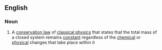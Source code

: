 ==English==

===Noun===
{{wikipedia}}
{{en-noun|sg=[[conservation]] of [[mass]]|-}}

#{{context|physics|chemistry}} A [[conservation law]] of [[classical physics]] that states that the total mass of a closed system remains [[constant]] regardless of the [[chemical]] or [[physical]] changes that take place within it